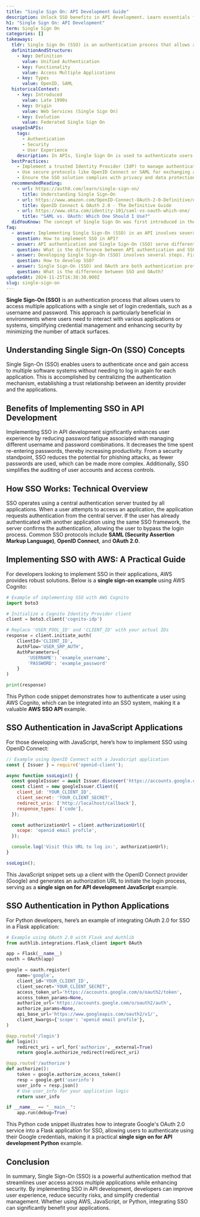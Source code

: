 ```yaml
---
title: "Single Sign On: API Development Guide"
description: Unlock SSO benefits in API development. Learn essentials from AWS SSO API examples. Master REST API SSO authentication.
h1: "Single Sign On: API Development"
term: Single Sign On
categories: []
takeaways:
  tldr: Single Sign On (SSO) is an authentication process that allows a user to access multiple applications with one set of login credentials.
  definitionAndStructure:
    - key: Definition
      value: Unified Authentication
    - key: Functionality
      value: Access Multiple Applications
    - key: Types
      value: OpenID, SAML
  historicalContext:
    - key: Introduced
      value: Late 1990s
    - key: Origin
      value: Web Services (Single Sign On)
    - key: Evolution
      value: Federated Single Sign On
  usageInAPIs:
    tags:
      - Authentication
      - Security
      - User Experience
    description: In APIs, Single Sign On is used to authenticate users across multiple systems or applications. It simplifies the user experience by requiring only one set of login credentials. It also enhances security by reducing the number of attack vectors.
  bestPractices:
    - Implement a trusted Identity Provider (IdP) to manage authentication.
    - Use secure protocols like OpenID Connect or SAML for exchanging authentication and authorization data.
    - Ensure the SSO solution complies with privacy and data protection regulations.
  recommendedReading:
    - url: https://auth0.com/learn/single-sign-on/
      title: Understanding Single Sign-On
    - url: https://www.amazon.com/OpenID-Connect-OAuth-2-0-Definitive/dp/1724182536
      title: OpenID Connect & OAuth 2.0 - The Definitive Guide
    - url: https://www.okta.com/identity-101/saml-vs-oauth-which-one/
      title: "SAML vs. OAuth: Which One Should I Use?"
  didYouKnow: The concept of Single Sign On was first introduced in the context of network operating systems in the late 1980s.
faq:
  - answer: Implementing Single Sign-On (SSO) in an API involves several steps. First, identify the application for which you want to implement SSO. Navigate to the application settings and locate the SSO URL. This URL is crucial as it will be used to authenticate users. Next, you need to download a certificate for your application. This can usually be found in the application management section. This certificate is used to verify the identity of your application during the SSO process. Once you have these elements, you can integrate SSO into your API by using the SSO URL for authentication requests and the certificate for verification.
    question: How to implement SSO in API?
  - answer: API authentication and Single Sign-On (SSO) serve different purposes. API authentication is a process that verifies the identity of a user or application trying to access data. It ensures that only authorized entities can access the data. On the other hand, SSO is a user authentication process that allows a user to use one set of login credentials to access multiple applications. The main difference is that API authentication focuses on data security, while SSO focuses on streamlining the user experience by reducing the need for multiple logins.
    question: What is the difference between API authentication and SSO?
  - answer: Developing Single Sign-On (SSO) involves several steps. First, identify the applications you want to connect via SSO. Second, integrate with an Identity Provider (IdP), which will handle the authentication of your users. Third, verify the data in your identity directory to ensure it is accurate and up-to-date. Fourth, evaluate user privileges to ensure they have the correct access rights. Finally, ensure the SSO system is secure and highly available to handle authentication requests at all times.
    question: How to develop SSO?
  - answer: Single Sign-On (SSO) and OAuth are both authentication protocols, but they serve different purposes. SSO is a process that allows users to use one set of login credentials to access multiple applications, simplifying the user experience. OAuth, on the other hand, is a protocol that allows an application to authorize another application to access its data on behalf of a user, without sharing the user's credentials. In other words, with SSO, users authenticate once to access multiple applications, while with OAuth, users grant permissions to applications to access data on their behalf.
    question: What is the difference between SSO and OAuth?
updatedAt: 2024-11-25T16:38:30.000Z
slug: single-sign-on
---
```


**Single Sign-On (SSO)** is an authentication process that allows users to access multiple applications with a single set of login credentials, such as a username and password. This approach is particularly beneficial in environments where users need to interact with various applications or systems, simplifying credential management and enhancing security by minimizing the number of attack surfaces.

## Understanding Single Sign-On (SSO) Concepts

Single Sign-On (SSO) enables users to authenticate once and gain access to multiple software systems without needing to log in again for each application. This is accomplished by centralizing the authentication mechanism, establishing a trust relationship between an identity provider and the applications.

## Benefits of Implementing SSO in API Development

Implementing SSO in API development significantly enhances user experience by reducing password fatigue associated with managing different username and password combinations. It decreases the time spent re-entering passwords, thereby increasing productivity. From a security standpoint, SSO reduces the potential for phishing attacks, as fewer passwords are used, which can be made more complex. Additionally, SSO simplifies the auditing of user accounts and access controls.

## How SSO Works: Technical Overview

SSO operates using a central authentication server trusted by all applications. When a user attempts to access an application, the application requests authentication from the central server. If the user has already authenticated with another application using the same SSO framework, the server confirms the authentication, allowing the user to bypass the login process. Common SSO protocols include **SAML (Security Assertion Markup Language)**, **OpenID Connect**, and **OAuth 2.0**.

## Implementing SSO with AWS: A Practical Guide

For developers looking to implement SSO in their applications, AWS provides robust solutions. Below is a **single sign-on example** using AWS Cognito:

```python
# Example of implementing SSO with AWS Cognito
import boto3

# Initialize a Cognito Identity Provider client
client = boto3.client('cognito-idp')

# Replace 'USER_POOL_ID' and 'CLIENT_ID' with your actual IDs
response = client.initiate_auth(
    ClientId='CLIENT_ID',
    AuthFlow='USER_SRP_AUTH',
    AuthParameters={
        'USERNAME': 'example_username',
        'PASSWORD': 'example_password'
    }
)

print(response)
```

This Python code snippet demonstrates how to authenticate a user using AWS Cognito, which can be integrated into an SSO system, making it a valuable **AWS SSO API** example.

## SSO Authentication in JavaScript Applications

For those developing with JavaScript, here’s how to implement SSO using OpenID Connect:

```javascript
// Example using OpenID Connect with a JavaScript application
const { Issuer } = require('openid-client');

async function ssoLogin() {
  const googleIssuer = await Issuer.discover('https://accounts.google.com');
  const client = new googleIssuer.Client({
    client_id: 'YOUR_CLIENT_ID',
    client_secret: 'YOUR_CLIENT_SECRET',
    redirect_uris: ['http://localhost/callback'],
    response_types: ['code'],
  });

  const authorizationUrl = client.authorizationUrl({
    scope: 'openid email profile',
  });

  console.log('Visit this URL to log in:', authorizationUrl);
}

ssoLogin();
```

This JavaScript snippet sets up a client with the OpenID Connect provider (Google) and generates an authorization URL to initiate the login process, serving as a **single sign on for API development JavaScript** example.

## SSO Authentication in Python Applications

For Python developers, here’s an example of integrating OAuth 2.0 for SSO in a Flask application:

```python
# Example using OAuth 2.0 with Flask and Authlib
from authlib.integrations.flask_client import OAuth

app = Flask(__name__)
oauth = OAuth(app)

google = oauth.register(
    name='google',
    client_id='YOUR_CLIENT_ID',
    client_secret='YOUR_CLIENT_SECRET',
    access_token_url='https://accounts.google.com/o/oauth2/token',
    access_token_params=None,
    authorize_url='https://accounts.google.com/o/oauth2/auth',
    authorize_params=None,
    api_base_url='https://www.googleapis.com/oauth2/v1/',
    client_kwargs={'scope': 'openid email profile'},
)

@app.route('/login')
def login():
    redirect_uri = url_for('authorize', _external=True)
    return google.authorize_redirect(redirect_uri)

@app.route('/authorize')
def authorize():
    token = google.authorize_access_token()
    resp = google.get('userinfo')
    user_info = resp.json()
    # Use user_info for your application logic
    return user_info

if __name__ == "__main__":
    app.run(debug=True)
```

This Python code snippet illustrates how to integrate Google's OAuth 2.0 service into a Flask application for SSO, allowing users to authenticate using their Google credentials, making it a practical **single sign on for API development Python** example.

## Conclusion

In summary, Single Sign-On (SSO) is a powerful authentication method that streamlines user access across multiple applications while enhancing security. By implementing SSO in API development, developers can improve user experience, reduce security risks, and simplify credential management. Whether using AWS, JavaScript, or Python, integrating SSO can significantly benefit your applications.